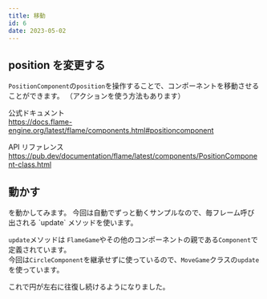 ```yaml
---
title: 移動
id: 6
date: 2023-05-02
---
```



## position を変更する

`PositionComponent`の`position`を操作することで、コンポーネントを移動させることができます。
（アクションを使う方法もあります）

公式ドキュメント  
https://docs.flame-engine.org/latest/flame/components.html#positioncomponent

API リファレンス  
https://pub.dev/documentation/flame/latest/components/PositionComponent-class.html

## 動かす

<ExampleLink slug="circle" />
を動かしてみます。 今回は自動でずっと動くサンプルなので、毎フレーム呼び出される `update`
メソッドを使います。

`update`メソッドは `FlameGame`やその他のコンポーネントの親である`Component`で定義されています。  
今回は`CircleComponent`を継承せずに使っているので、`MoveGame`クラスの`update`を使っています。

<ExampleCode file="move/game.dart" />

これで円が左右に往復し続けるようになりました。
